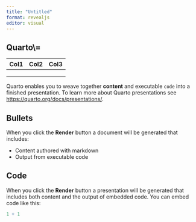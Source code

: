 ```yaml
---
title: "Untitled"
format: revealjs
editor: visual
---
```


## Quarto\\=

| Col1 | Col2 | Col3 |
|------|------|------|
|      |      |      |
|      |      |      |
|      |      |      |

Quarto enables you to weave together **content** and executable `code` into a finished presentation. To learn more about Quarto presentations see <https://quarto.org/docs/presentations/>.

## Bullets

When you click the **Render** button a document will be generated that includes:

-   Content authored with markdown
-   Output from executable code

## Code

When you click the **Render** button a presentation will be generated that includes both content and the output of embedded code. You can embed code like this:

```r
1 + 1
```
